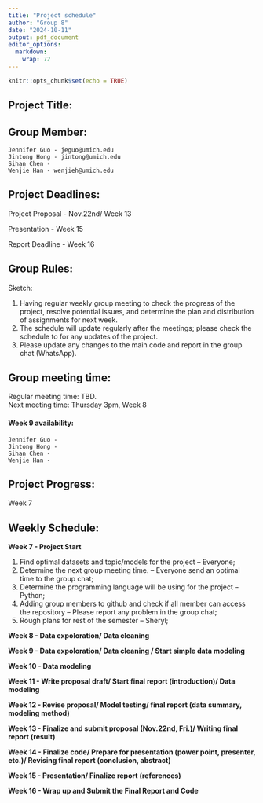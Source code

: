 ```yaml
---
title: "Project schedule"
author: "Group 8"
date: "2024-10-11"
output: pdf_document
editor_options: 
  markdown: 
    wrap: 72
---
```


```r
knitr::opts_chunk$set(echo = TRUE)
```

## Project Title:

## Group Member:

```text
Jennifer Guo - jeguo@umich.edu
Jintong Hong - jintong@umich.edu
Sihan Chen - 
Wenjie Han - wenjieh@umich.edu
```

## Project Deadlines:

Project Proposal - Nov.22nd/ Week 13

Presentation - Week 15

Report Deadline - Week 16

## Group Rules:

Sketch:

1.  Having regular weekly group meeting to check the progress of the
    project, resolve potential issues, and determine the plan and
    distribution of assignments for next week.
2.  The schedule will update regularly after the meetings; please check
    the schedule to for any updates of the project.
3.  Please update any changes to the main code and report in the group
    chat (WhatsApp).

## Group meeting time:

Regular meeting time: TBD.\
Next meeting time: Thursday 3pm, Week 8

#### Week 9 availability:

```text
Jennifer Guo -
Jintong Hong - 
Sihan Chen - 
Wenjie Han - 
```

## Project Progress:

Week 7\

## Weekly Schedule:

**Week 7 - Project Start**

1.  Find optimal datasets and topic/models for the project -- Everyone;\
2.  Determine the next group meeting time. -- Everyone send an optimal
    time to the group chat;\
3.  Determine the programming language will be using for the project --
    Python;\
4.  Adding group members to github and check if all member can access
    the repository -- Please report any problem in the group chat;\
5.  Rough plans for rest of the semester -- Sheryl;

**Week 8 - Data expoloration/ Data cleaning**

**Week 9 - Data expoloration/ Data cleaning / Start simple data
modeling**

**Week 10 - Data modeling**

**Week 11 - Write proposal draft/ Start final report (introduction)/
Data modeling**

**Week 12 - Revise proposal/ Model testing/ final report (data summary,
modeling method)**

**Week 13 - Finalize and submit proposal (Nov.22nd, Fri.)/ Writing final
report (result)**

**Week 14 - Finalize code/ Prepare for presentation (power point,
presenter, etc.)/ Revising final report (conclusion, abstract)**

**Week 15 - Presentation/ Finalize report (references)**

**Week 16 - Wrap up and Submit the Final Report and Code**

